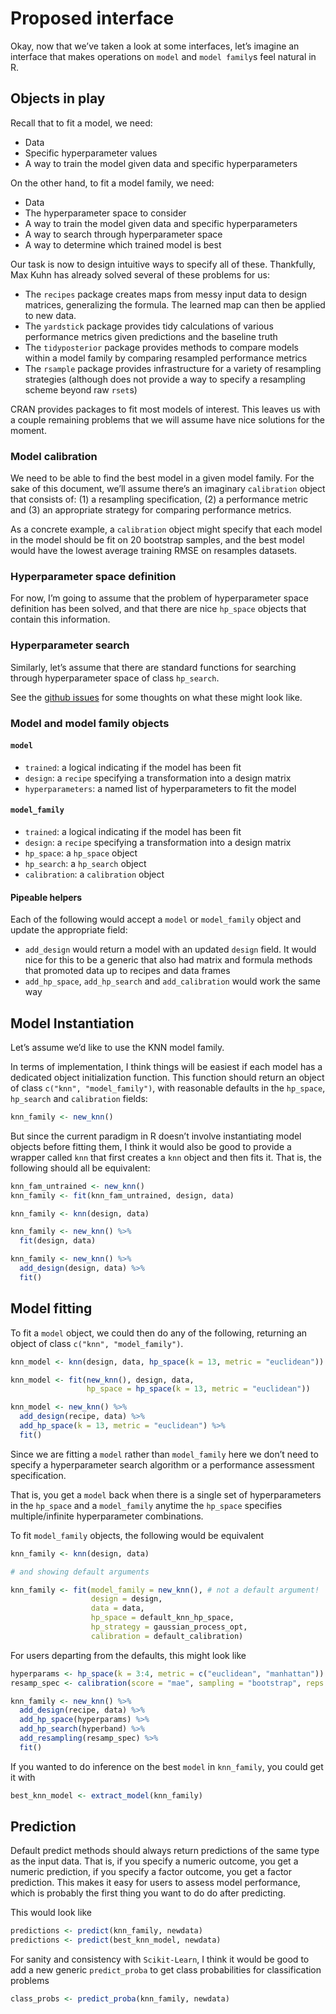 # Proposed interface

Okay, now that we've taken a look at some interfaces, let's imagine an interface that makes operations on `model` and `model family`s feel natural in R.

## Objects in play

Recall that to fit a model, we need:

- Data
- Specific hyperparameter values
- A way to train the model given data and specific hyperparameters

On the other hand, to fit a model family, we need:

- Data
- The hyperparameter space to consider
- A way to train the model given data and specific hyperparameters
- A way to search through hyperparameter space
- A way to determine which trained model is best

Our task is now to design intuitive ways to specify all of these. Thankfully, Max Kuhn has already solved several of these problems for us:

- The `recipes` package creates maps from messy input data to design matrices, generalizing the formula. The learned map can then be applied to new data.
- The `yardstick` package provides tidy calculations of various performance metrics given predictions and the baseline truth
- The `tidyposterior` package provides methods to compare models within a model family by comparing resampled performance metrics
- The `rsample` package provides infrastructure for a variety of resampling strategies (although does not provide a way to specify a resampling scheme beyond raw `rset`s)

CRAN provides packages to fit most models of interest. This leaves us with a couple remaining problems that we will assume have nice solutions for the moment.

### Model calibration

We need to be able to find the best model in a given model family. For the sake of this document, we'll assume there's an imaginary `calibration` object that consists of: (1) a resampling specification, (2) a performance metric and (3) an appropriate strategy for comparing performance metrics.

As a concrete example, a `calibration` object might specify that each model in the model should be fit on 20 bootstrap samples, and the best model would have the lowest average training RMSE on resamples datasets.

### Hyperparameter space definition

For now, I'm going to assume that the problem of hyperparameter space definition has been solved, and that there are nice `hp_space` objects that contain this information. 

### Hyperparameter search

Similarly, let's assume that there are standard functions for searching through hyperparameter space of class `hp_search`.

See the [github issues](https://github.com/alexpghayes/modelling-in-r/issues) for some thoughts on what these might look like.

### Model and model family objects

#### `model`

- `trained`: a logical indicating if the model has been fit
- `design`: a `recipe` specifying a transformation into a design matrix
- `hyperparameters`: a named list of hyperparameters to fit the model

#### `model_family`

- `trained`: a logical indicating if the model has been fit
- `design`: a `recipe` specifying a transformation into a design matrix
- `hp_space`: a `hp_space` object
- `hp_search`: a `hp_search` object
- `calibration`: a `calibration` object

#### Pipeable helpers

Each of the following would accept a `model` or `model_family` object and update the appropriate field:

- `add_design` would return a model with an updated `design` field. It would nice for this to be a generic that also had matrix and formula methods that promoted data up to recipes and data frames
- `add_hp_space`, `add_hp_search` and `add_calibration` would work the same way

## Model Instantiation

Let's assume we'd like to use the KNN model family.

In terms of implementation, I think things will be easiest if each model has a dedicated object initialization function. This function should return an object of class `c("knn", "model_family")`, with reasonable defaults in the `hp_space`, `hp_search` and `calibration` fields:

```r
knn_family <- new_knn()
```

But since the current paradigm in R doesn't involve instantiating model objects before fitting them, I think it would also be good to provide a wrapper called `knn` that first creates a `knn` object and then fits it. That is, the following should all be equivalent:

```r
knn_fam_untrained <- new_knn()
knn_family <- fit(knn_fam_untrained, design, data)

knn_family <- knn(design, data)

knn_family <- new_knn() %>% 
  fit(design, data)

knn_family <- new_knn() %>% 
  add_design(design, data) %>% 
  fit()
```

## Model fitting

To fit a `model` object, we could then do any of the following, returning an object of class `c("knn", "model_family")`. 

```r
knn_model <- knn(design, data, hp_space(k = 13, metric = "euclidean"))

knn_model <- fit(new_knn(), design, data,
                 hp_space = hp_space(k = 13, metric = "euclidean"))

knn_model <- new_knn() %>% 
  add_design(recipe, data) %>% 
  add_hp_space(k = 13, metric = "euclidean") %>% 
  fit()
```

Since we are fitting a `model` rather than `model_family` here we don't need to specify a hyperparameter search algorithm or a performance assessment specification.

That is, you get a `model` back when there is a single set of hyperparameters in the `hp_space` and a `model_family` anytime the `hp_space` specifies multiple/infinite hyperparameter combinations.

To fit `model_family` objects, the following would be equivalent

```r
knn_family <- knn(design, data)

# and showing default arguments

knn_family <- fit(model_family = new_knn(), # not a default argument!
                  design = design,
                  data = data,
                  hp_space = default_knn_hp_space,
                  hp_strategy = gaussian_process_opt,
                  calibration = default_calibration)
```

For users departing from the defaults, this might look like

```r
hyperparams <- hp_space(k = 3:4, metric = c("euclidean", "manhattan"))
resamp_spec <- calibration(score = "mae", sampling = "bootstrap", reps = 10)

knn_family <- new_knn() %>% 
  add_design(recipe, data) %>% 
  add_hp_space(hyperparams) %>% 
  add_hp_search(hyperband) %>% 
  add_resampling(resamp_spec) %>% 
  fit()
```

If you wanted to do inference on the best `model` in `knn_family`, you could get it with

```r
best_knn_model <- extract_model(knn_family)
```

## Prediction

Default predict methods should always return predictions of the same type as the input data. That is, if you specify a numeric outcome, you get a numeric prediction, if you specify a factor outcome, you get a factor prediction. This makes it easy for users to assess model performance, which is probably the first thing you want to do do after predicting.

This would look like

```r
predictions <- predict(knn_family, newdata)
predictions <- predict(best_knn_model, newdata)
```

For sanity and consistency with `Scikit-Learn`, I think it would be good to add a new generic `predict_proba` to get class probabilities for classification problems

```r
class_probs <- predict_proba(knn_family, newdata)
```
